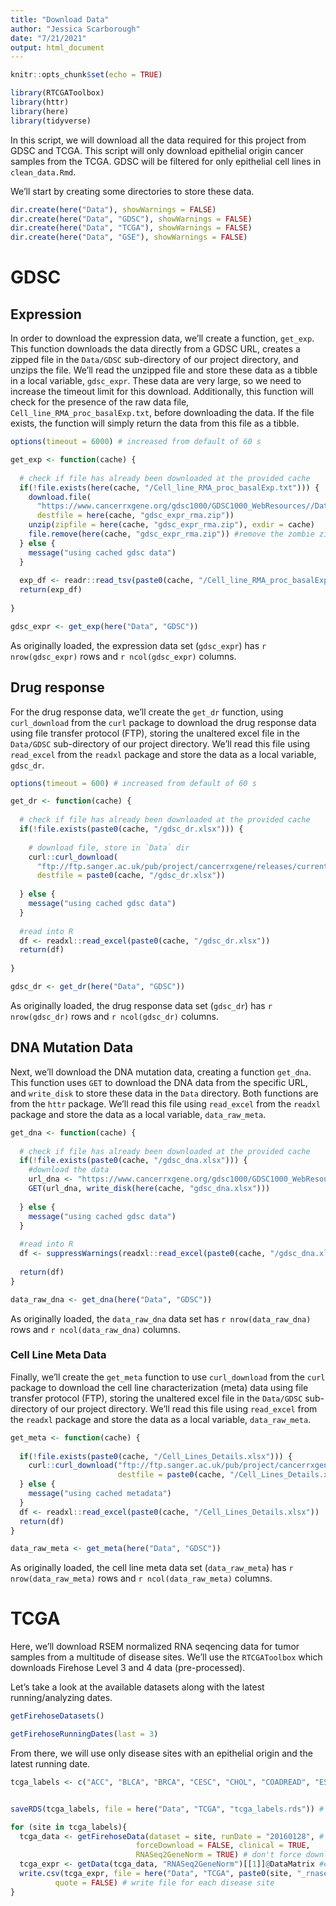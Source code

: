 ```yaml
---
title: "Download Data"
author: "Jessica Scarborough"
date: "7/21/2021"
output: html_document
---
```


```r
knitr::opts_chunk$set(echo = TRUE)
```

```r

library(RTCGAToolbox)
library(httr)
library(here)
library(tidyverse)

```

In this script, we will download all the data required for this project from GDSC and TCGA. This script will only download epithelial origin cancer samples from the TCGA. GDSC will be filtered for only epithelial cell lines in `clean_data.Rmd`.

We'll start by creating some directories to store these data. 

```r

dir.create(here("Data"), showWarnings = FALSE)
dir.create(here("Data", "GDSC"), showWarnings = FALSE)
dir.create(here("Data", "TCGA"), showWarnings = FALSE)
dir.create(here("Data", "GSE"), showWarnings = FALSE)

```

# GDSC

## Expression

In order to download the expression data, we'll create a function, `get_exp`. This function downloads the data directly from a GDSC URL, creates a zipped file in the `Data/GDSC` sub-directory of our project directory, and unzips the file. We'll read the unzipped file and store these data as a tibble in a local variable, `gdsc_expr`. These data are very large, so we need to increase the timeout limit for this download. Additionally, this function will check for the presence of the raw data file, `Cell_line_RMA_proc_basalExp.txt`, before downloading the data. If the file exists, the function will simply return the data from this file as a tibble. 

```r
options(timeout = 6000) # increased from default of 60 s

get_exp <- function(cache) {
  
  # check if file has already been downloaded at the provided cache
  if(!file.exists(here(cache, "/Cell_line_RMA_proc_basalExp.txt"))) {
    download.file(
      "https://www.cancerrxgene.org/gdsc1000/GDSC1000_WebResources//Data/preprocessed/Cell_line_RMA_proc_basalExp.txt.zip",
      destfile = here(cache, "gdsc_expr_rma.zip"))
    unzip(zipfile = here(cache, "gdsc_expr_rma.zip"), exdir = cache)
    file.remove(here(cache, "gdsc_expr_rma.zip")) #remove the zombie zip file
  } else {
    message("using cached gdsc data")
  }
  
  exp_df <- readr::read_tsv(paste0(cache, "/Cell_line_RMA_proc_basalExp.txt"))
  return(exp_df)
  
}

gdsc_expr <- get_exp(here("Data", "GDSC"))

```

As originally loaded, the expression data set (`gdsc_expr`) has `r nrow(gdsc_expr)` rows and `r ncol(gdsc_expr)` columns. 


## Drug response

For the drug response data, we'll create the `get_dr` function, using `curl_download` from the `curl` package to download the drug response data using file transfer protocol (FTP), storing the unaltered excel file in the `Data/GDSC` sub-directory of our project directory. We'll read this file using `read_excel` from the `readxl` package and store the data as a local variable, `gdsc_dr`. 

```r
options(timeout = 600) # increased from default of 60 s

get_dr <- function(cache) {
  
  # check if file has already been downloaded at the provided cache
  if(!file.exists(paste0(cache, "/gdsc_dr.xlsx"))) {
    
    # download file, store in `Data` dir
    curl::curl_download(
      "ftp://ftp.sanger.ac.uk/pub/project/cancerrxgene/releases/current_release/GDSC2_fitted_dose_response_25Feb20.xlsx",
      destfile = paste0(cache, "/gdsc_dr.xlsx"))
    
  } else {
    message("using cached gdsc data")
  }
  
  #read into R
  df <- readxl::read_excel(paste0(cache, "/gdsc_dr.xlsx"))
  return(df)
  
}

gdsc_dr <- get_dr(here("Data", "GDSC"))


```

As originally loaded, the drug response data set (`gdsc_dr`) has `r nrow(gdsc_dr)` rows and `r ncol(gdsc_dr)` columns.


## DNA Mutation Data

Next, we'll download the DNA mutation data, creating a function `get_dna`. This function uses `GET` to download the DNA data from the specific URL, and `write_disk` to store these data in the `Data` directory. Both functions are from the `httr` package. We'll read this file using `read_excel` from the `readxl` package and store the data as a local variable, `data_raw_meta`. 

```r

get_dna <- function(cache) {
  
  # check if file has already been downloaded at the provided cache
  if(!file.exists(paste0(cache, "/gdsc_dna.xlsx"))) {
    #download the data
    url_dna <- "https://www.cancerrxgene.org/gdsc1000/GDSC1000_WebResources//Data/suppData/TableS2C.xlsx"
    GET(url_dna, write_disk(here(cache, "gdsc_dna.xlsx")))
    
  } else {
    message("using cached gdsc data")
  }
  
  #read into R
  df <- suppressWarnings(readxl::read_excel(paste0(cache, "/gdsc_dna.xlsx"), skip = 18))
  
  return(df)
}

data_raw_dna <- get_dna(here("Data", "GDSC"))

```

As originally loaded, the `data_raw_dna` data set has `r nrow(data_raw_dna)` rows and `r ncol(data_raw_dna)` columns. 


### Cell Line Meta Data

Finally, we'll create the `get_meta` function to use `curl_download` from the `curl` package to download the cell line characterization (meta) data using file transfer protocol (FTP), storing the unaltered excel file in the `Data/GDSC` sub-directory of our project directory. We'll read this file using `read_excel` from the `readxl` package and store the data as a local variable, `data_raw_meta`. 

```r

get_meta <- function(cache) {
  
  if(!file.exists(paste0(cache, "/Cell_Lines_Details.xlsx"))) {
    curl::curl_download("ftp://ftp.sanger.ac.uk/pub/project/cancerrxgene/releases/current_release/Cell_Lines_Details.xlsx",
                        destfile = paste0(cache, "/Cell_Lines_Details.xlsx"))
  } else {
    message("using cached metadata")
  }
  df <- readxl::read_excel(paste0(cache, "/Cell_Lines_Details.xlsx"))
  return(df)
}

data_raw_meta <- get_meta(here("Data", "GDSC"))

```

As originally loaded, the cell line meta data set (`data_raw_meta`) has `r nrow(data_raw_meta)` rows and `r ncol(data_raw_meta)` columns. 

# TCGA

Here, we'll download RSEM normalized RNA seqencing data for tumor samples from a multitude of disease sites. We'll use the `RTCGAToolbox` which downloads Firehose Level 3 and 4 data (pre-processed). 

Let's take a look at the available datasets along with the latest running/analyzing dates. 

```r

getFirehoseDatasets()

getFirehoseRunningDates(last = 3)

```


From there, we will use only disease sites with an epithelial origin and the latest running date. 

```r

tcga_labels <- c("ACC", "BLCA", "BRCA", "CESC", "CHOL", "COADREAD", "ESCA", "HNSC", "KIRC", "KIRP", "KICH", "LIHC", "LUAD", "LUSC", "MESO", "OV", "PAAD", "PRAD", "STAD", "THCA", "THYM", "UCEC")


saveRDS(tcga_labels, file = here("Data", "TCGA", "tcga_labels.rds")) # Save for reading in in clean_data.Rmd script

for (site in tcga_labels){
  tcga_data <- getFirehoseData(dataset = site, runDate = "20160128", # download data
                            forceDownload = FALSE, clinical = TRUE, 
                            RNASeq2GeneNorm = TRUE) # don't force download if file already exists
  tcga_expr <- getData(tcga_data, "RNASeq2GeneNorm")[[1]]@DataMatrix #extract RSEM normalized rnaseq v2 data
  write.csv(tcga_expr, file = here("Data", "TCGA", paste0(site, "_rnaseq_rsem.csv")), 
          quote = FALSE) # write file for each disease site
}


```
